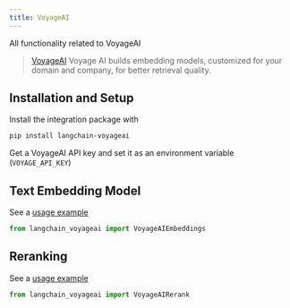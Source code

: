 ```yaml
---
title: VoyageAI
---
```


All functionality related to VoyageAI

>[VoyageAI](https://www.voyageai.com/) Voyage AI builds embedding models, customized for your domain and company, for better retrieval quality.

## Installation and Setup

Install the integration package with
```bash
pip install langchain-voyageai
```

Get a VoyageAI API key and set it as an environment variable (`VOYAGE_API_KEY`)


## Text Embedding Model

See a [usage example](/oss/python/integrations/text_embedding/voyageai)

```python
from langchain_voyageai import VoyageAIEmbeddings
```


## Reranking

See a [usage example](/oss/python/integrations/document_transformers/voyageai-reranker)

```python
from langchain_voyageai import VoyageAIRerank
```
